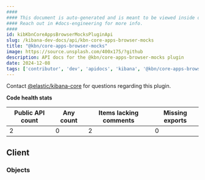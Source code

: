 ```yaml
---
####
#### This document is auto-generated and is meant to be viewed inside our experimental, new docs system.
#### Reach out in #docs-engineering for more info.
####
id: kibKbnCoreAppsBrowserMocksPluginApi
slug: /kibana-dev-docs/api/kbn-core-apps-browser-mocks
title: "@kbn/core-apps-browser-mocks"
image: https://source.unsplash.com/400x175/?github
description: API docs for the @kbn/core-apps-browser-mocks plugin
date: 2024-12-08
tags: ['contributor', 'dev', 'apidocs', 'kibana', '@kbn/core-apps-browser-mocks']
---
```




Contact [@elastic/kibana-core](https://github.com/orgs/elastic/teams/kibana-core) for questions regarding this plugin.

**Code health stats**

| Public API count  | Any count | Items lacking comments | Missing exports |
|-------------------|-----------|------------------------|-----------------|
| 2 | 0 | 2 | 0 |

## Client

### Objects
<DocDefinitionList data={kbnCoreAppsBrowserMocksObj.client.objects}/>

